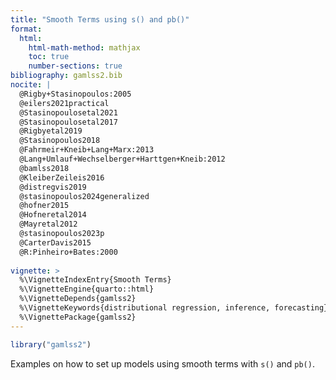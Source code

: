 ```yaml
---
title: "Smooth Terms using s() and pb()"
format: 
  html:
    html-math-method: mathjax
    toc: true
    number-sections: true
bibliography: gamlss2.bib
nocite: |
  @Rigby+Stasinopoulos:2005
  @eilers2021practical
  @Stasinopoulosetal2021
  @Stasinopoulosetal2017
  @Rigbyetal2019
  @Stasinopoulos2018
  @Fahrmeir+Kneib+Lang+Marx:2013
  @Lang+Umlauf+Wechselberger+Harttgen+Kneib:2012
  @bamlss2018
  @KleiberZeileis2016
  @distregvis2019
  @stasinopoulos2024generalized
  @hofner2015
  @Hofneretal2014
  @Mayretal2012
  @stasinopoulos2023p
  @CarterDavis2015
  @R:Pinheiro+Bates:2000
  
vignette: >
  %\VignetteIndexEntry{Smooth Terms}
  %\VignetteEngine{quarto::html}
  %\VignetteDepends{gamlss2}
  %\VignetteKeywords{distributional regression, inference, forecasting}
  %\VignettePackage{gamlss2}
---
```


```r
library("gamlss2")
```



Examples on how to set up models using smooth terms with `s()` and `pb()`.


